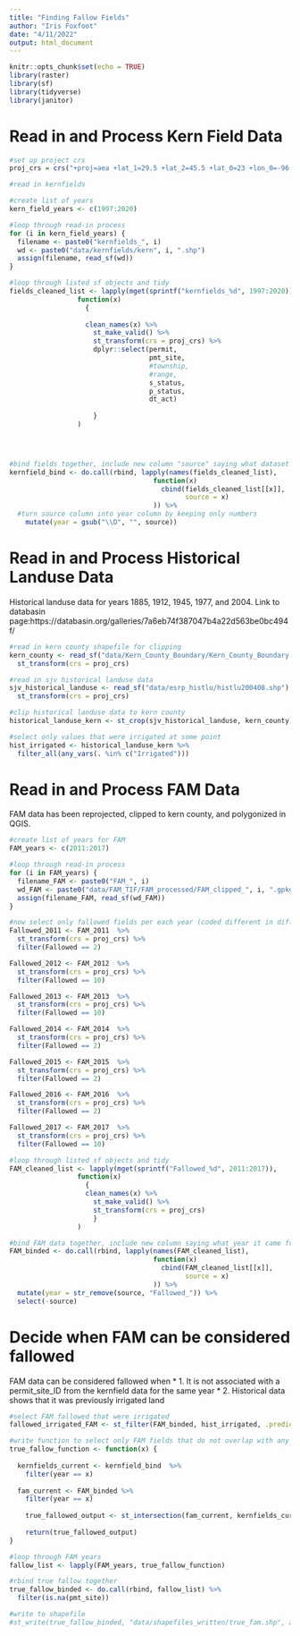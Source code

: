 ```yaml
---
title: "Finding Fallow Fields"
author: "Iris Foxfoot"
date: "4/11/2022"
output: html_document
---
```


```r
knitr::opts_chunk$set(echo = TRUE)
library(raster)
library(sf)
library(tidyverse)
library(janitor)
```

# Read in and Process Kern Field Data

```r
#set up project crs
proj_crs = crs("+proj=aea +lat_1=29.5 +lat_2=45.5 +lat_0=23 +lon_0=-96 +x_0=0 +y_0=0 +ellps=GRS80 +towgs84=0,0,0,0,0,0,0 +units=m +no_defs")
```

```r

#read in kernfields

#create list of years
kern_field_years <- c(1997:2020)

#loop through read-in process
for (i in kern_field_years) {
  filename <- paste0("kernfields_", i)
  wd <- paste0("data/kernfields/kern", i, ".shp")
  assign(filename, read_sf(wd))
}

#loop through listed sf objects and tidy
fields_cleaned_list <- lapply(mget(sprintf("kernfields_%d", 1997:2020)), 
                 function(x) 
                   {
                   
                   clean_names(x) %>%
                     st_make_valid() %>% 
                     st_transform(crs = proj_crs) %>%
                     dplyr::select(permit,
                                   pmt_site,
                                   #township,
                                   #range,
                                   s_status,
                                   p_status,
                                   dt_act)
                   
                     }
                 )




#bind fields together, include new column "source" saying what dataset it came from
kernfield_bind <- do.call(rbind, lapply(names(fields_cleaned_list), 
                                    function(x) 
                                      cbind(fields_cleaned_list[[x]], 
                                            source = x)
                                    )) %>% 
  #turn source column into year column by keeping only numbers
    mutate(year = gsub("\\D", "", source))
```

# Read in and Process Historical Landuse Data

Historical landuse data for years 1885, 1912, 1945, 1977, and 2004. Link to databasin page:https://databasin.org/galleries/7a6eb74f387047b4a22d563be0bc494f/   

```r
#read in kern county shapefile for clipping
kern_county <- read_sf("data/Kern_County_Boundary/Kern_County_Boundary.shp") %>% 
  st_transform(crs = proj_crs)

#read in sjv historical landuse data
sjv_historical_landuse <- read_sf("data/esrp_histlu/histlu200408.shp") %>% 
  st_transform(crs = proj_crs)

#clip historical landuse data to kern county
historical_landuse_kern <- st_crop(sjv_historical_landuse, kern_county)

#select only values that were irrigated at some point
hist_irrigated <- historical_landuse_kern %>% 
  filter_all(any_vars(. %in% c("Irrigated")))
```

# Read in and Process FAM Data

FAM data has been reprojected, clipped to kern county, and polygonized in QGIS.

```r
#create list of years for FAM
FAM_years <- c(2011:2017)

#loop through read-in process
for (i in FAM_years) {
  filename_FAM <- paste0("FAM_", i)
  wd_FAM <- paste0("data/FAM_TIF/FAM_processed/FAM_clipped_", i, ".gpkg")
  assign(filename_FAM, read_sf(wd_FAM))
}

#now select only fallowed fields per each year (coded different in different years)
Fallowed_2011 <- FAM_2011  %>% 
  st_transform(crs = proj_crs) %>% 
  filter(Fallowed == 2)

Fallowed_2012 <- FAM_2012  %>% 
  st_transform(crs = proj_crs) %>% 
  filter(Fallowed == 10)

Fallowed_2013 <- FAM_2013  %>% 
  st_transform(crs = proj_crs) %>% 
  filter(Fallowed == 10)

Fallowed_2014 <- FAM_2014  %>% 
  st_transform(crs = proj_crs) %>% 
  filter(Fallowed == 2)

Fallowed_2015 <- FAM_2015  %>% 
  st_transform(crs = proj_crs) %>% 
  filter(Fallowed == 2)

Fallowed_2016 <- FAM_2016  %>% 
  st_transform(crs = proj_crs) %>% 
  filter(Fallowed == 2)

Fallowed_2017 <- FAM_2017  %>% 
  st_transform(crs = proj_crs) %>% 
  filter(Fallowed == 10)

#loop through listed sf objects and tidy
FAM_cleaned_list <- lapply(mget(sprintf("Fallowed_%d", 2011:2017)), 
                 function(x) 
                   {
                   clean_names(x) %>%
                     st_make_valid() %>% 
                     st_transform(crs = proj_crs)
                     }
                 )

#bind FAM data together, include new column saying what year it came from
FAM_binded <- do.call(rbind, lapply(names(FAM_cleaned_list), 
                                    function(x) 
                                      cbind(FAM_cleaned_list[[x]], 
                                            source = x)
                                    )) %>% 
  mutate(year = str_remove(source, "Fallowed_")) %>% 
  select(-source)
```

# Decide when FAM can be considered fallowed

FAM data can be considered fallowed when 
* 1. It is not associated with a permit_site_ID from the kernfield data for the same year
* 2. Historical data shows that it was previously irrigated land

```r
#select FAM fallowed that were irrigated
fallowed_irrigated_FAM <- st_filter(FAM_binded, hist_irrigated, .predicate = st_intersects)

#write function to select only FAM fields that do not overlap with any kernfields in the same year
true_fallow_function <- function(x) {
  
  kernfields_current <- kernfield_bind  %>% 
    filter(year == x)
  
  fam_current <- FAM_binded %>% 
    filter(year == x)
  
    true_fallowed_output <- st_intersection(fam_current, kernfields_current)
  
    return(true_fallowed_output)
}

#loop through FAM years
fallow_list <- lapply(FAM_years, true_fallow_function)

#rbind true fallow together
true_fallow_binded <- do.call(rbind, fallow_list) %>% 
  filter(is.na(pmt_site))

#write to shapefile
#st_write(true_fallow_binded, "data/shapefiles_written/true_fam.shp", append = F)
```

